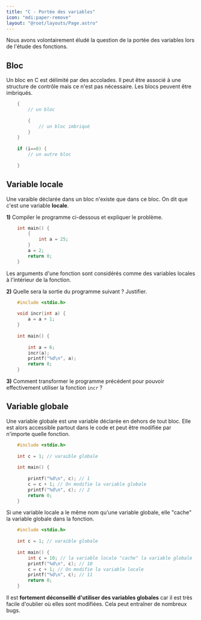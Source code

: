 ```yaml
---
title: "C - Portée des variables"
icon: "mdi:paper-remove"
layout: "@root/layouts/Page.astro"
---
```


Nous avons volontairement éludé la question de la portée des variables lors de
l'étude des fonctions.

## Bloc

Un bloc en C est délimité par des accolades. Il peut être associé à une
structure de contrôle mais ce n'est pas nécessaire. Les blocs peuvent être
imbriqués.

```c
    {
    	// un bloc
    	
    	{
    		// un bloc imbriqué
    	}
    }
    
    if (i==0) {
    	// un autre bloc
    	
    }
```

## Variable locale

Une varaible déclarée dans un bloc n'existe que dans ce bloc. On dit que c'est
une variable **locale**.

**1)** Compiler le programme ci-dessous et expliquer le problème.

```c
    int main() {
    	{
    		int a = 25;
    	}
    	a = 2;
    	return 0;
    }
```

Les arguments d'une fonction sont considérés comme des variables locales à
l'intérieur de la fonction.

**2)** Quelle sera la sortie du programme suivant ? Justifier.

```c
    #include <stdio.h>
    
    void incr(int a) {
    	a = a + 1;
    }
    
    int main() {
    
    	int a = 6;
    	incr(a);
    	printf("%d\n", a);
    	return 0;
    }
```

**3)** Comment transformer le programme précédent pour pouvoir effectivement
utiliser la fonction `incr` ?

## Variable globale

Une variable globale est une variable déclarée en dehors de tout bloc. Elle
est alors accessible partout dans le code et peut être modifiée par n'importe
quelle fonction.

```c
    #include <stdio.h>
    
    int c = 1; // varaible globale
    
    int main() {
    
    	printf("%d\n", c); // 1
    	c = c + 1; // On modifie la variable globale
    	printf("%d\n", c); // 2
    	return 0;
    }
```

Si une variable locale a le même nom qu'une variable globale, elle "cache" la
variable globale dans la fonction.

```c
    #include <stdio.h>
    
    int c = 1; // varaible globale
    
    int main() {
    	int c = 10; // la variable locale "cache" la variable globale
    	printf("%d\n", c); // 10
    	c = c + 1; // On modifie la variable locale
    	printf("%d\n", c); // 11
    	return 0;
    }
```

Il est **fortement déconseillé d'utiliser des variables globales** car il est
très facile d'oublier où elles sont modifiées. Cela peut entraîner de nombreux
bugs.